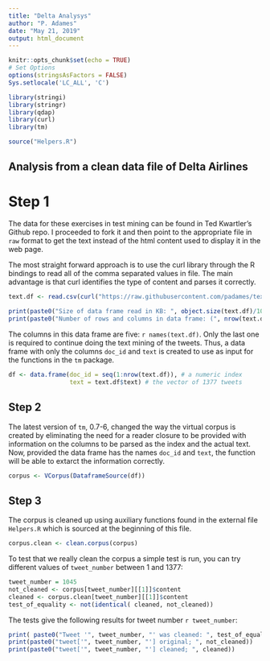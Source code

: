 ```yaml
---
title: "Delta Analysys"
author: "P. Adames"
date: "May 21, 2019"
output: html_document
---
```


```r
knitr::opts_chunk$set(echo = TRUE)
# Set Options
options(stringsAsFactors = FALSE)
Sys.setlocale('LC_ALL', 'C')

library(stringi)
library(stringr)
library(qdap)
library(curl)
library(tm)

source("Helpers.R")
```


## Analysis from a clean data file of Delta Airlines

# Step 1

The data for these exercises in test mining can be found in Ted Kwartler's Github repo.
I proceeded to fork it and then point to the appropriate file in `raw` format to get the text
instead of the html content used to display it in the web page.

The most straight forward approach is to use the curl library through the R bindings to read all of the
comma separated values in file. The main advantage is that curl identifies the type of content and parses
it correctly.

```r
text.df <- read.csv(curl("https://raw.githubusercontent.com/padames/text_mining/master/oct_delta.csv"), header = T, stringsAsFactors = F)
```
```r
print(paste0("Size of data frame read in KB: ", object.size(text.df)/1000))
print(paste0("Number of rows and columns in data frame: (", nrow(text.df), ",", ncol(text.df), ")"))
```
The columns in this data frame are five: `r names(text.df)`. Only the last one is required to continue doing the
text mining of the tweets. 
Thus, a data frame with only the columns `doc_id` and `text` is created to use as input for the
functions in the `tm` package.

```r
df <- data.frame(doc_id = seq(1:nrow(text.df)), # a numeric index
                 text = text.df$text) # the vector of 1377 tweets
```

## Step 2

The latest version of `tm`, 0.7-6, changed the way the virtual corpus is created by eliminating the 
need for a reader closure to be provided with information on the columns to be parsed as the index and the actual text.
Now, provided the data frame has the names `doc_id` and `text`, the function will be able to extarct the 
information correctly.

```r
corpus <- VCorpus(DataframeSource(df))
```

## Step 3

The corpus is cleaned up using auxiliary functions found in the 
external file `Helpers.R` which is sourced at the beginning of this file.

```r
corpus.clean <- clean.corpus(corpus)
```

To test that we really clean the corpus a simple test is run, you can try different values of `tweet_number` between 1 and 1377:

```r
tweet_number = 1045
not_cleaned <- corpus[tweet_number][[1]]$content
cleaned <- corpus.clean[tweet_number][[1]]$content
test_of_equality <- not(identical( cleaned, not_cleaned))
```
The tests give the following results for tweet number `r tweet_number`:
```r
print( paste0("Tweet '", tweet_number, "' was cleaned: ", test_of_equality))
print(paste0("tweet['", tweet_number, "'] original; ", not_cleaned))
print(paste0("tweet['", tweet_number, "'] cleaned; ", cleaned))
```
